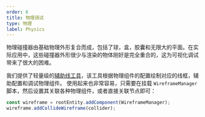 ```yaml
---
order: 6
title: 物理调试
type: 物理
label: Physics
---
```


物理碰撞器由基础物理外形复合而成，包括了球，盒，胶囊和无限大的平面。在实际应用中，这些碰撞器外形很少与渲染的物体刚好是完全重合的，这为可视化调试带来了很大的困难。

我们提供了轻量级的[辅助线工具](https://github.com/galacean/engine-toolkit/tree/main/packages/auxiliary-lines)，该工具根据物理组件的配置绘制对应的线框，辅助配置和调试物理组件。
使用起来也非常容易，只需要在挂载 `WireframeManager` 脚本，然后设置其关联各种物理组件，或者直接关联节点即可：
```typescript
const wireframe = rootEntity.addComponent(WireframeManager);
wireframe.addCollideWireframe(collider);
```

